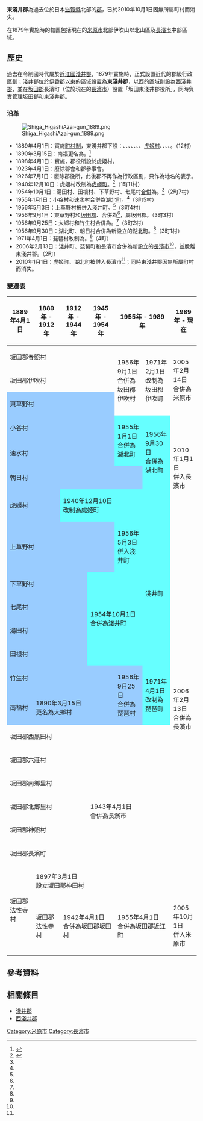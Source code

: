 {{日本郡 (廢除)
| 郡         = 東淺井郡
| 日文原名   = 東浅井郡
| 平假名     = ひがしあざいぐん
| 羅馬字拼音 = Higashiazai-gun
| 地圖       = [[File:Higashiazai_District_in_Shiga_Prefecture.png|250px]]
| 廢除時間   = 2010年1月1日
| 廢除理由   = 無所屬町村
| 廢除時處置 = 
| 現在郡     = 
| 都道府縣   = 滋賀縣
| 編號       = 
| 町         = 2
| 村         = 
| 註記       = 
|}}

'''東淺井郡'''為過去位於日本[[滋賀縣|滋賀縣]]北部的[[郡_(日本)|郡]]，已於2010年10月1日因無所屬町村而消失。

在1879年實施{{Tsl|ja|郡区町村編制法|郡區町村編制法}}時的轄區包括現在的[[米原市|米原市]]北部伊吹山以北山區及[[長濱市|長濱市]]中部區域。

== 歷史 ==

過去在令制國時代屬於[[近江國|近江國]][[淺井郡|淺井郡]]，1879年實施{{Tsl|ja|郡区町村編制法|郡區町村編製法}}時，正式設置近代的郡級行政區劃；淺井郡位於[[伊香郡|伊香郡]]以東的區域設置為'''東淺井郡'''，以西的區域則設為[[西淺井郡|西淺井郡]]，並在[[坂田郡|坂田郡]]長濱町（位於現在的[[長濱市|長濱市]]）設置「坂田東淺井郡役所」，同時負責管理坂田郡和東淺井郡。

=== 沿革 ===

[[File:Shiga_HigashiAzai-gun_1889.png|right]]

* 1889年4月1日：實施[[町村制|町村制]]，東淺井郡下設：{{Tsl|ja|東草野村}}、{{Tsl|ja|上草野村}}、{{Tsl|ja|下草野村}}、{{Tsl|ja|七尾村}}、{{Tsl|ja|湯田村 (滋賀県)|湯田村 (滋賀縣)|湯田村}}、{{Tsl|ja|田根村}}、{{Tsl|ja|小谷村 (滋賀県)|小谷村 (滋賀縣)|小谷村}}、[[虎姬町|虎姬村]]、{{Tsl|ja|速水村}}、{{Tsl|ja|朝日村 (滋賀県)|朝日村 (滋賀縣)|朝日村}}、{{Tsl|ja|竹生村}}、{{Tsl|ja|大郷村 (滋賀県)|大鄉村 (滋賀縣)|南福村}}。（12村）
* 1890年3月15日：南福更名為{{Tsl|ja|大郷村 (滋賀県)|大鄉村 (滋賀縣)|大鄉村}}。<ref name="Nagahama2">{{Cite book| url=https://www.city.nagahama.lg.jp/cmsfiles/contents/0000000/867/20191001.pdf| title=合併基本計画| page=11| date=2019-10| publisher=長濱市政府| language=ja| accessdate=2020-04-05| archive-date=2020-05-03| archive-url=https://web.archive.org/web/20200503123927/https://www.city.nagahama.lg.jp/cmsfiles/contents/0000000/867/20191001.pdf| dead-url=no}}</ref>
* 1898年4月1日：實施{{tsl|ja|郡制}}，郡役所設於虎姬村。
* 1923年4月1日：廢除郡會和郡參事會。
* 1926年7月1日：廢除郡役所，此後郡不再作為行政區劃，只作為地名的表示。
* 1940年12月10日：虎姬村改制為[[虎姬町|虎姬町]]。<ref name="Nagahama">{{Cite web| url=https://www.city.nagahama.lg.jp/0000001835.html| title=長浜市の概況| date=2016-11-09| publisher=長濱市政府| language=ja| accessdate=2020-04-05| archive-date=2020-05-03| archive-url=https://web.archive.org/web/20200503123923/https://www.city.nagahama.lg.jp/0000001835.html| dead-url=no}}</ref>（1町11村）
* 1954年10月1日：湯田村、田根村、下草野村、七尾村[[市町村合併|合併]]為{{Tsl|ja|浅井町 (滋賀県)|淺井町 (滋賀縣)|淺井町}}。<ref name="Nagahama2"/>（2町7村）
* 1955年1月1日：小谷村和速水村合併為[[湖北町|湖北町]]。<ref name="Nagahama"/>（3町5村）
* 1956年5月3日：上草野村被併入淺井町。<ref name="Nagahama2"/>（3町4村）
* 1956年9月1日：東草野村和[[坂田郡|坂田郡]]{{Tsl|ja|春照村}}、{{Tsl|ja|伊吹村}}合併為{{Tsl|ja|伊吹町|伊吹町|伊吹村}}<ref name="Nagahama2"/>，屬坂田郡。（3町3村）
* 1956年9月25日：大鄉村和竹生村合併為{{Tsl|ja|びわ町|琵琶町|琵琶村}}。<ref name="Nagahama2"/>（3町2村）
* 1956年9月30日：湖北町、朝日村合併為新設立的[[湖北町|湖北町]]。<ref name="Nagahama"/>（3町1村）
* 1971年4月1日：琵琶村改制為{{Tsl|ja|びわ町|琵琶町}}。<ref name="Nagahama2"/>（4町）
* 2006年2月13日：淺井町、琵琶町和長濱市合併為新設立的[[長濱市|長濱市]]<ref name="Nagahama"/>，並脫離東淺井郡。（2町）
* 2010年1月1日：虎姬町、湖北町被併入長濱市<ref name="Nagahama"/>；同時東淺井郡因無所屬町村而消失。

=== 變遷表 ===

{| class="wikitable" style="font-size:x-small;"
|-
! 1889年4月1日
! 1889年 - 1912年
! 1912年 - 1944年
! 1945年 - 1954年
! colspan=2 | 1955年 - 1989年
! 1989年 - 現在
! 現在
|-
| colspan=4 | 坂田郡春照村
| rowspan=3 | 1956年9月1日<br />合併為坂田郡伊吹村
| rowspan=3 | 1971年2月1日<br />改制為坂田郡伊吹町
| rowspan=3 colspan=2 | 2005年2月14日<br />合併為米原市
|-
| colspan=4 | 坂田郡伊吹村
|-
| colspan=4 style="background-color:#9cf;" | 東草野村
|-
| colspan=4 style="background-color:#9cf;" | 小谷村
| rowspan=2 style="background-color:#6ff;" | 1955年1月1日<br />合併為湖北町
| rowspan=3 style="background-color:#6ff;" | 1956年9月30日<br />合併為湖北町
| rowspan=4 | 2010年1月1日<br />併入長濱市
| rowspan=18 | 長濱市
|-
| colspan=4 style="background-color:#9cf;" | 速水村
|-
| colspan=5 style="background-color:#9cf;" | 朝日村
|-
| colspan=2 style="background-color:#9cf;" | 虎姬村
| colspan=4 style="background-color:#6ff;" | 1940年12月10日<br />改制為虎姬町
|-
| colspan=4 style="background-color:#9cf;" | 上草野村
| style="background-color:#6ff;" | 1956年5月3日<br />併入淺井町
| rowspan=5 style="background-color:#6ff;" | 淺井町
| rowspan=14 | 2006年2月13日<br />合併為長濱市
|-
| colspan=3 style="background-color:#9cf;" | 下草野村
| rowspan=4 colspan=2 style="background-color:#6ff;" | 1954年10月1日<br />合併為淺井町
|-
| colspan=3 style="background-color:#9cf;" | 七尾村
|-
| colspan=3 style="background-color:#9cf;" | 湯田村
|-
| colspan=3 style="background-color:#9cf;" | 田根村
|-
| colspan=4 style="background-color:#9cf;" | 竹生村
| rowspan=2 style="background-color:#9cf;" | 1956年9月25日<br />合併為琵琶村
| rowspan=2 style="background-color:#6ff;" | 1971年4月1日<br />改制為琵琶町
|-
| style="background-color:#9cf;" | 南福村
| colspan=3 style="background-color:#9cf;" | 1890年3月15日<br />更名為大鄉村
|-
| colspan=3 | 坂田郡西黑田村
| rowspan=7 colspan=3 | 1943年4月1日<br />合併為長濱市
|-
| colspan=3 | 坂田郡六莊村
|-
| colspan=3 | 坂田郡南鄉里村
|-
| colspan=3 | 坂田郡北鄉里村
|-
| colspan=3 | 坂田郡神照村
|-
| colspan=3 | 坂田郡長濱町
|-
| rowspan=2 | 坂田郡法性寺村
| colspan=2 | 1897年3月1日<br />設立坂田郡神田村
|-
| 坂田郡法性寺村
| colspan=2 | 1942年4月1日<br />合併為坂田郡坂田村
| colspan=2 | 1955年4月1日<br />合併為坂田郡近江町
| colspan=2 | 2005年10月1日<br />併入米原市
|}

== 參考資料 ==
{{Reflist}}

== 相關條目 ==

* [[淺井郡|淺井郡]]
* [[西淺井郡|西淺井郡]]

{{滋賀縣}}

[[Category:米原市|Category:米原市]]
[[Category:長濱市|Category:長濱市]]